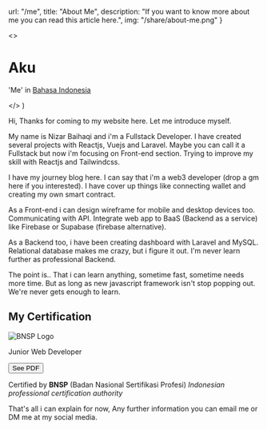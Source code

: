 
  url: "/me",
  title: "About Me",
  description: "If you want to know more about me you can read this article here.",
  img: "/share/about-me.png"
}

  <>
    <h1>Aku</h1>
    <p>'Me' in <a href="https://en.wikipedia.org/wiki/Indonesian_language" target="_blank" rel="noopener noreferrer">Bahasa Indonesia</a></p>
  </> 
)

Hi, Thanks for coming to my website here. Let me introduce myself.

My name is Nizar Baihaqi and i'm a Fullstack Developer. I have created several projects with Reactjs, Vuejs and Laravel. Maybe you can call it a Fullstack but now i'm focusing on Front-end section. Trying to improve my skill with Reactjs and Tailwindcss.

I have my journey blog here. I can say that i'm a web3 developer (drop a gm here if you interested). I have cover up things like connecting wallet and creating my own smart contract. 

As a Front-end i can design wireframe for mobile and desktop devices too. Communicating with API. Integrate web app to BaaS (Backend as a service) like Firebase or Supabase (firebase alternative). 

As a Backend too, i have been creating dashboard with Laravel and MySQL. Relational database makes me crazy, but i figure it out. I'm never learn further as professional Backend.

The point is.. That i can learn anything, sometime fast, sometime needs more time. But as long as new javascript framework isn't stop popping out. We're never gets enough to learn.

## My Certification

<div className='flex items-center gap-10'>
  <div className='relative'>
    <Image src={logoBnsp} alt="BNSP Logo" height={100} width={200} Layout='fill' objectFit='cover' />
  </div>
  <div className='w-full flex justify-between items-center'>
    <p className='font-bold'>Junior Web Developer</p>
    <a className='hover:no-underline' href="http://localhost:3000/file/cert.pdf" target="_blank" rel="noopener noreferrer">
      <Button>
        See PDF
      </Button>
    </a>
  </div>
</div>

Certified by **BNSP** (Badan Nasional Sertifikasi Profesi) *Indonesian professional certification authority*

That's all i can explain for now, Any further information you can email me or DM me at my social media.
